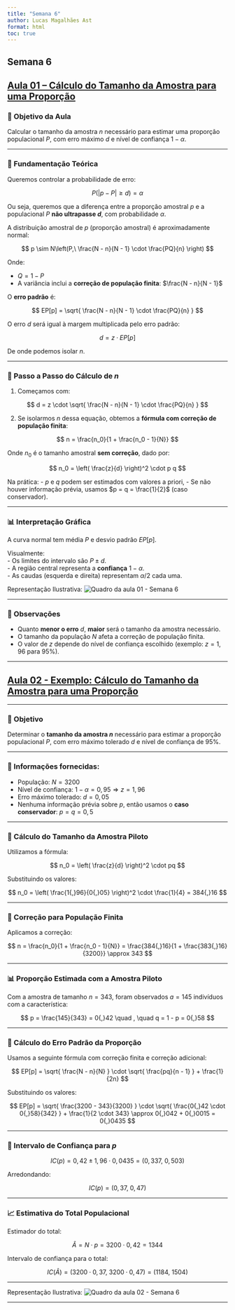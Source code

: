 ```yaml
---
title: "Semana 6"
author: Lucas Magalhães Ast
format: html
toc: true
---
```


## Semana 6

## [Aula 01 – Cálculo do Tamanho da Amostra para uma Proporção](https://youtu.be/BffiFiqDnZg?si=uAk9xnpLQgrezxhK)

### 🎯 Objetivo da Aula

Calcular o tamanho da amostra $n$ necessário para estimar uma proporção populacional $P$, com erro máximo $d$ e nível de confiança $1 - \alpha$.

---

### 📐 Fundamentação Teórica

Queremos controlar a probabilidade de erro:

$$
P(|p - P| \ge d) = \alpha
$$

Ou seja, queremos que a diferença entre a proporção amostral $p$ e a populacional $P$ **não ultrapasse $d$**, com probabilidade $\alpha$.

A distribuição amostral de $p$ (proporção amostral) é aproximadamente normal:

$$
p \sim N\left(P,\ \frac{N - n}{N - 1} \cdot \frac{PQ}{n} \right)
$$

Onde:

- $Q = 1 - P$
- A variância inclui a **correção de população finita**: $\frac{N - n}{N - 1}$

O **erro padrão** é:

$$
EP[p] = \sqrt{ \frac{N - n}{N - 1} \cdot \frac{PQ}{n} }
$$

O erro $d$ será igual à margem multiplicada pelo erro padrão:

$$
d = z \cdot EP[p]
$$

De onde podemos isolar $n$.

---

### 🔁 Passo a Passo do Cálculo de $n$

1. Começamos com:

$$
d = z \cdot \sqrt{ \frac{N - n}{N - 1} \cdot \frac{PQ}{n} }
$$

2. Se isolarmos $n$ dessa equação, obtemos a **fórmula com correção de população finita**:

$$
n = \frac{n_0}{1 + \frac{n_0 - 1}{N}}
$$

Onde $n_0$ é o tamanho amostral **sem correção**, dado por:

$$
n_0 = \left( \frac{z}{d} \right)^2 \cdot p q
$$

Na prática:
- $p$ e $q$ podem ser estimados com valores a priori,
- Se não houver informação prévia, usamos $p = q = \frac{1}{2}$ (caso conservador).

---

### 📊 Interpretação Gráfica

A curva normal tem média $P$ e desvio padrão $EP[p]$.

Visualmente:  
- Os limites do intervalo são $P \pm d$.  
- A região central representa a **confiança** $1 - \alpha$.  
- As caudas (esquerda e direita) representam $\alpha/2$ cada uma.  

Representação Ilustrativa:
![Quadro da aula 01 - Semana 6](Imagem/Semana6_aula01_calculo_tamanho_amostra_proporcao.png)

---

### 🧠 Observações

- Quanto **menor o erro** $d$, **maior** será o tamanho da amostra necessário.
- O tamanho da população $N$ afeta a correção de população finita.
- O valor de $z$ depende do nível de confiança escolhido (exemplo: $z = 1{,}96$ para 95%).

---

## [Aula 02 - Exemplo: Cálculo do Tamanho da Amostra para uma Proporção](https://youtu.be/hRHveMyHx0Q?si=FWyvB7YTf1y4wTHG)

---

### 🎯 Objetivo

Determinar o **tamanho da amostra $n$** necessário para estimar a proporção populacional $P$, com erro máximo tolerado $d$ e nível de confiança de 95%.

---

### 🧠 Informações fornecidas:

- População: $N = 3200$
- Nível de confiança: $1 - \alpha = 0{,}95 \Rightarrow z = 1{,}96$
- Erro máximo tolerado: $d = 0{,}05$
- Nenhuma informação prévia sobre $p$, então usamos o **caso conservador**: $p = q = 0{,}5$

---

### 📐 Cálculo do Tamanho da Amostra Piloto

Utilizamos a fórmula:

$$
n_0 = \left( \frac{z}{d} \right)^2 \cdot pq
$$

Substituindo os valores:

$$
n_0 = \left( \frac{1{,}96}{0{,}05} \right)^2 \cdot \frac{1}{4} = 384{,}16
$$

---

### 🔁 Correção para População Finita

Aplicamos a correção:

$$
n = \frac{n_0}{1 + \frac{n_0 - 1}{N}} = \frac{384{,}16}{1 + \frac{383{,}16}{3200}} \approx 343
$$

---

### 📊 Proporção Estimada com a Amostra Piloto

Com a amostra de tamanho $n = 343$, foram observados $a = 145$ indivíduos com a característica:

$$
p = \frac{145}{343} = 0{,}42 \quad , \quad q = 1 - p = 0{,}58
$$

---

### 🧮 Cálculo do Erro Padrão da Proporção

Usamos a seguinte fórmula com correção finita e correção adicional:

$$
EP[p] = \sqrt{ \frac{N - n}{N} } \cdot \sqrt{ \frac{pq}{n - 1} } + \frac{1}{2n}
$$

Substituindo os valores:

$$
EP[p] = \sqrt{ \frac{3200 - 343}{3200} } \cdot \sqrt{ \frac{0{,}42 \cdot 0{,}58}{342} } + \frac{1}{2 \cdot 343} \approx 0{,}042 + 0{,}0015 = 0{,}0435
$$

---

### 📏 Intervalo de Confiança para $p$

$$
IC(p) = 0{,}42 \pm 1{,}96 \cdot 0{,}0435 = (0{,}337,\ 0{,}503)
$$

Arredondando:

$$
IC(p) = (0{,}37,\ 0{,}47)
$$

---

### 📈 Estimativa do Total Populacional

Estimador do total:

$$
\hat{A} = N \cdot p = 3200 \cdot 0{,}42 = 1344
$$

Intervalo de confiança para o total:

$$
IC(\hat{A}) = (3200 \cdot 0{,}37,\ 3200 \cdot 0{,}47) = (1184,\ 1504)
$$

---

Representação Ilustrativa:
![Quadro da aula 02 - Semana 6](Imagem/Semana6_aula02_calculo_tamanho_amostra_proporcao.png)

---
